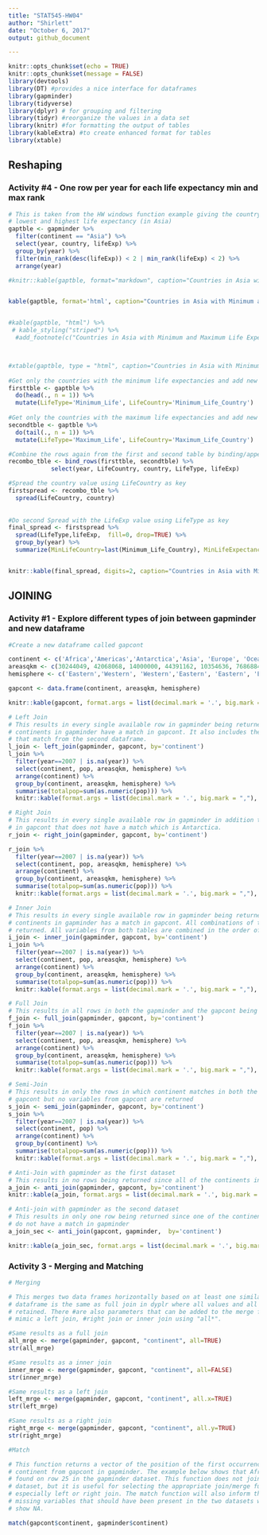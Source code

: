 ```yaml
---
title: "STAT545-HW04"
author: "Shirlett"
date: "October 6, 2017"
output: github_document

---
```


```r
knitr::opts_chunk$set(echo = TRUE)
knitr::opts_chunk$set(message = FALSE)
library(devtools)
library(DT) #provides a nice interface for dataframes
library(gapminder)
library(tidyverse)
library(dplyr) # for grouping and filtering
library(tidyr) #reorganize the values in a data set
library(knitr) #for formatting the output of tables
library(kableExtra) #to create enhanced format for tables
library(xtable)

```

## Reshaping
### Activity #4 - One row per year for each life expectancy min and max rank
```r

# This is taken from the HW windows function example giving the country with both the
# lowest and highest life expectancy (in Asia)
gaptble <- gapminder %>%
  filter(continent == "Asia") %>%
  select(year, country, lifeExp) %>%
  group_by(year) %>%
  filter(min_rank(desc(lifeExp)) < 2 | min_rank(lifeExp) < 2) %>% 
  arrange(year)

#knitr::kable(gaptble, format="markdown", caption="Countries in Asia with Minimum and #Maximum Life Expectancy \nby Year - Long Format", format.args = list(decimal.mark = #'.'), digits=2)


kable(gaptble, format='html', caption="Countries in Asia with Minimum and Maximum Life Expectancy #\nby Year - Long Format", format.args = list(decimal.mark = '.'), digits=2, escape=TRUE)


#kable(gaptble, "html") %>%
 # kable_styling("striped") %>%
  #add_footnote(c("Countries in Asia with Minimum and Maximum Life Expectancy \nby Year #- Long Format"))



#xtable(gaptble, type = "html", caption="Countries in Asia with Minimum and Maximum Life #Expectancy \nby Year - Long Format")
  
#Get only the countries with the minimum life expectancies and add new columns
firsttble <- gaptble %>%
  do(head(., n = 1)) %>%
  mutate(LifeType='Minimum_Life', LifeCountry='Minimum_Life_Country') 
  
#Get only the countries with the maximum life expectancies and add new columns
secondtble <- gaptble %>%
  do(tail(., n = 1)) %>%
  mutate(LifeType='Maximum_Life', LifeCountry='Maximum_Life_Country')

#Combine the rows again from the first and second table by binding/appending
recombo_tble <- bind_rows(firsttble, secondtble) %>%
            select(year, LifeCountry, country, LifeType, lifeExp)

#Spread the country value using LifeCountry as key
firstspread <- recombo_tble %>%
  spread(LifeCountry, country) 
  
 
#Do second Spread with the LifeExp value using LifeType as key 
final_spread <- firstspread %>%
  spread(LifeType,lifeExp,  fill=0, drop=TRUE) %>%
  group_by(year) %>%
  summarize(MinLifeCountry=last(Minimum_Life_Country), MinLifeExpectancy=last(Minimum_Life), MaxLifeCountry=first(Maximum_Life_Country),  MaxLifeExpectancy=first(Maximum_Life))  


knitr::kable(final_spread, digits=2, caption="Countries in Asia with Minimum and Maximum Life Expectancy \nby Year - Wide Format")

```

## JOINING
### Activity #1 - Explore different types of join between gapminder and new dataframe
```r
#Create a new dataframe called gapcont

continent <- c('Africa','Americas','Antarctica','Asia', 'Europe', 'Oceania')
areasqkm <- c(30244049, 42068068, 14000000, 44391162, 10354636, 7686884)
hemisphere <- c('Eastern','Western', 'Western','Eastern', 'Eastern', 'Eastern')

gapcont <- data.frame(continent, areasqkm, hemisphere)

knitr::kable(gapcont, format.args = list(decimal.mark = '.', big.mark = ","),  digits=2, caption="GapCont Table showing Area and Hemisphere for all Continents")

# Left Join
# This results in every single available row in gapminder being returned since all 
# continents in gapminder have a match in gapcont. It also includes the variables
# that match from the second dataframe.
l_join <- left_join(gapminder, gapcont, by='continent')
l_join %>%
  filter(year==2007 | is.na(year)) %>%
  select(continent, pop, areasqkm, hemisphere) %>%
  arrange(continent) %>%
  group_by(continent, areasqkm, hemisphere) %>%
  summarise(totalpop=sum(as.numeric(pop))) %>%
  knitr::kable(format.args = list(decimal.mark = '.', big.mark = ","),  digits=2, caption="Left Join Result Summary")

# Right Join
# This results in every single available row in gapminder in addition to the one row 
# in gapcont that does not have a match which is Antarctica.
r_join <- right_join(gapminder, gapcont, by='continent') 

r_join %>%
  filter(year==2007 | is.na(year)) %>%
  select(continent, pop, areasqkm, hemisphere) %>%
  arrange(continent) %>%
  group_by(continent, areasqkm, hemisphere) %>%
  summarise(totalpop=sum(as.numeric(pop))) %>%
  knitr::kable(format.args = list(decimal.mark = '.', big.mark = ","),   digits=2, caption="Right Join Result Summary")

# Inner Join
# This results in every single available row in gapminder being returned since all 
# continents in gapminder has a match in gapcont. All combinations of the matches are 
# returned. All variables from both tables are combined in the order of the inner join # function.
i_join <- inner_join(gapminder, gapcont, by='continent')
i_join %>%
  filter(year==2007 | is.na(year)) %>%
  select(continent, pop, areasqkm, hemisphere) %>%
  arrange(continent) %>%
  group_by(continent, areasqkm, hemisphere) %>%
  summarise(totalpop=sum(as.numeric(pop))) %>%
  knitr::kable(format.args = list(decimal.mark = '.', big.mark = ","),  digits=2, caption="Inner Join Result Summary")

# Full Join
# This results in all rows in both the gapminder and the gapcont being returned even if # some columns are null
f_join <- full_join(gapminder, gapcont, by='continent')
f_join %>%
  filter(year==2007 | is.na(year)) %>%
  select(continent, pop, areasqkm, hemisphere) %>%
  arrange(continent) %>%
  group_by(continent, areasqkm, hemisphere) %>%
  summarise(totalpop=sum(as.numeric(pop))) %>%
  knitr::kable(format.args = list(decimal.mark = '.', big.mark = ","),   digits=2, caption= "Full Join Result Summary")

# Semi-Join
# This results in only the rows in which continent matches in both the gapminder and 
# gapcont but no variables from gapcont are returned
s_join <- semi_join(gapminder, gapcont, by='continent')
s_join %>%
  filter(year==2007 | is.na(year)) %>%
  select(continent, pop) %>%
  arrange(continent) %>%
  group_by(continent) %>%
  summarise(totalpop=sum(as.numeric(pop))) %>%
  knitr::kable(format.args = list(decimal.mark = '.', big.mark = ","),  digits=2, caption= "Semi Join Result Summary")

# Anti-Join with gapminder as the first dataset
# This results in no rows being returned since all of the continents in gapminder have # a match in gapcont
a_join <- anti_join(gapminder, gapcont, by='continent')
knitr::kable(a_join, format.args = list(decimal.mark = '.', big.mark = ","),  digits=2, caption="Anti Join Result Summary - Gapminder as First Dataframe")

# Anti-join with gapminder as the second dataset
# This results in only one row being returned since one of the continents in gapcont  
# do not have a match in gapminder
a_join_sec <- anti_join(gapcont, gapminder,  by='continent')

knitr::kable(a_join_sec, format.args = list(decimal.mark = '.', big.mark = ","),   digits=2, caption="Anti Join Result Summary - Gapminder as Second Dataframe")


```

### Activity 3 - Merging and Matching

```r
# Merging

# This merges two data frames horizontally based on at least one similar variable. The # result of doing a full merge of the gapminder dataset and the second gapcont 
# dataframe is the same as full join in dyplr where all values and all rows are 
# retained. There #are also parameters that can be added to the merge function to  
# mimic a left join, #right join or inner join using "all*".

#Same results as a full join
all_mrge <- merge(gapminder, gapcont, "continent", all=TRUE)
str(all_mrge)

#Same results as a inner join
inner_mrge <- merge(gapminder, gapcont, "continent", all=FALSE)
str(inner_mrge)

#Same results as a left join
left_mrge <- merge(gapminder, gapcont, "continent", all.x=TRUE)
str(left_mrge)

#Same results as a right join
right_mrge <- merge(gapminder, gapcont, "continent", all.y=TRUE)
str(right_mrge)


```

```r
#Match

# This function returns a vector of the position of the first occurrence of a 
# continent from gapcont in gapminder. The example below shows that Africa is first 
# found on row 25 in the gapminder dataset. This function does not join together a 
# dataset, but it is useful for selecting the appropriate join/merge function, 
# especially left or right join. The match function will also inform the user of any 
# missing variables that should have been present in the two datasets when results 
# show NA.

match(gapcont$continent, gapminder$continent)




```

